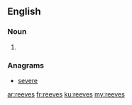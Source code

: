 {{also|Reeves}}
==English==

===Noun===
{{head|en}}

# {{plural of|reeve}}

===Anagrams===
* [[severe#English|severe]]

[[ar:reeves]]
[[fr:reeves]]
[[ku:reeves]]
[[my:reeves]]
